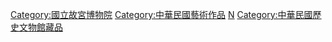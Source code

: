 [[Category:國立故宮博物院|Category:國立故宮博物院]]
[[Category:中華民國藝術作品|Category:中華民國藝術作品]]
[[Category:博物館藏品|N]]
[[Category:中華民國歷史文物館藏品|Category:中華民國歷史文物館藏品]]
